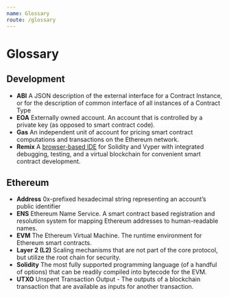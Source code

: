 ```yaml
---
name: Glossary
route: /glossary
---
```


# Glossary

## Development

- **ABI** A JSON description of the external interface for a Contract Instance, or for the description of common interface of all instances of a Contract Type
- **EOA** Externally owned account. An account that is controlled by a private key (as opposed to smart contract code).
- **Gas** An independent unit of account for pricing smart contract computations and transactions on the Ethereum network.
- **Remix** A [browser-based IDE](https://remix.ethereum.org) for Solidity and Vyper with integrated debugging, testing, and a virtual blockchain for convenient smart contract development.

## Ethereum

- **Address** 0x-prefixed hexadecimal string representing an account’s public identifier
- **ENS** Ethereum Name Service. A smart contract based registration and resolution system for mapping Ethereum addresses to human-readable names.
- **EVM** The Ethereum Virtual Machine. The runtime environment for Ethereum smart contracts.
- **Layer 2 (L2)** Scaling mechanisms that are not part of the core protocol, but utilize the root chain for security.
- **Solidity** The most fully supported programming language (of a handful of options) that can be readily compiled into bytecode for the EVM.
- **UTXO** Unspent Transaction Output - The outputs of a blockchain transaction that are available as inputs for another transaction.

